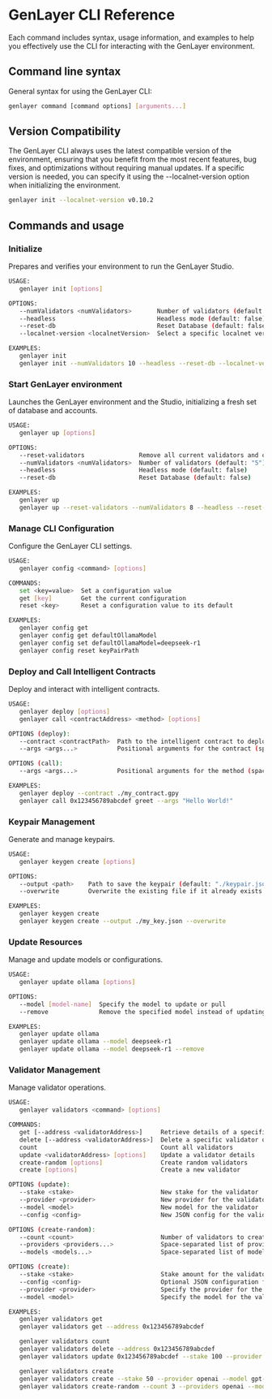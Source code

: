 # GenLayer CLI Reference

Each command includes syntax, usage information, and examples to help you effectively use the CLI for interacting with the GenLayer environment.

## Command line syntax

General syntax for using the GenLayer CLI:

```bash
genlayer command [command options] [arguments...]
```

## Version Compatibility

The GenLayer CLI always uses the latest compatible version of the environment, ensuring that you benefit from the most recent features, bug fixes, and optimizations without requiring manual updates. If a specific version is needed, you can specify it using the --localnet-version option when initializing the environment.

```bash
genlayer init --localnet-version v0.10.2
```

## Commands and usage

### Initialize

Prepares and verifies your environment to run the GenLayer Studio.

```bash
USAGE:
   genlayer init [options]

OPTIONS:
   --numValidators <numValidators>       Number of validators (default: "5")
   --headless                            Headless mode (default: false)
   --reset-db                            Reset Database (default: false)
   --localnet-version <localnetVersion>  Select a specific localnet version

EXAMPLES:
   genlayer init
   genlayer init --numValidators 10 --headless --reset-db --localnet-version v0.10.2
```

### Start GenLayer environment

Launches the GenLayer environment and the Studio, initializing a fresh set of database and accounts.

```bash
USAGE:
   genlayer up [options]

OPTIONS:
   --reset-validators               Remove all current validators and create new random ones (default: false)
   --numValidators <numValidators>  Number of validators (default: "5")
   --headless                       Headless mode (default: false)
   --reset-db                       Reset Database (default: false)

EXAMPLES:
   genlayer up
   genlayer up --reset-validators --numValidators 8 --headless --reset-db
```

### Manage CLI Configuration

Configure the GenLayer CLI settings.

```bash
USAGE:
   genlayer config <command> [options]

COMMANDS:
   set <key=value>  Set a configuration value
   get [key]        Get the current configuration
   reset <key>      Reset a configuration value to its default

EXAMPLES:
   genlayer config get
   genlayer config get defaultOllamaModel
   genlayer config set defaultOllamaModel=deepseek-r1
   genlayer config reset keyPairPath
```

### Deploy and Call Intelligent Contracts

Deploy and interact with intelligent contracts.

```bash
USAGE:
   genlayer deploy [options]
   genlayer call <contractAddress> <method> [options]

OPTIONS (deploy):
   --contract <contractPath>  Path to the intelligent contract to deploy
   --args <args...>           Positional arguments for the contract (space-separated, use quotes for multi-word arguments)

OPTIONS (call):
   --args <args...>           Positional arguments for the method (space-separated, use quotes for multi-word arguments)

EXAMPLES:
   genlayer deploy --contract ./my_contract.gpy
   genlayer call 0x123456789abcdef greet --args "Hello World!"
```

### Keypair Management

Generate and manage keypairs.

```bash
USAGE:
   genlayer keygen create [options]

OPTIONS:
   --output <path>    Path to save the keypair (default: "./keypair.json")
   --overwrite        Overwrite the existing file if it already exists (default: false)

EXAMPLES:
   genlayer keygen create
   genlayer keygen create --output ./my_key.json --overwrite
```

### Update Resources

Manage and update models or configurations.

```bash
USAGE:
   genlayer update ollama [options]

OPTIONS:
   --model [model-name]  Specify the model to update or pull
   --remove              Remove the specified model instead of updating

EXAMPLES:
   genlayer update ollama
   genlayer update ollama --model deepseek-r1
   genlayer update ollama --model deepseek-r1 --remove
```

### Validator Management

Manage validator operations.

```bash
USAGE:
   genlayer validators <command> [options]

COMMANDS:
   get [--address <validatorAddress>]     Retrieve details of a specific validator or all validators
   delete [--address <validatorAddress>]  Delete a specific validator or all validators
   count                                  Count all validators
   update <validatorAddress> [options]    Update a validator details
   create-random [options]                Create random validators
   create [options]                       Create a new validator

OPTIONS (update):
   --stake <stake>                        New stake for the validator
   --provider <provider>                  New provider for the validator
   --model <model>                        New model for the validator
   --config <config>                      New JSON config for the validator

OPTIONS (create-random):
   --count <count>                        Number of validators to create (default: "1")
   --providers <providers...>             Space-separated list of provider names (e.g., openai ollama)
   --models <models...>                   Space-separated list of model names (e.g., gpt-4 gpt-4o)

OPTIONS (create):
   --stake <stake>                        Stake amount for the validator (default: 1)
   --config <config>                      Optional JSON configuration for the validator
   --provider <provider>                  Specify the provider for the validator
   --model <model>                        Specify the model for the validator

EXAMPLES:
   genlayer validators get
   genlayer validators get --address 0x123456789abcdef

   genlayer validators count
   genlayer validators delete --address 0x123456789abcdef
   genlayer validators update 0x123456789abcdef --stake 100 --provider openai --model gpt-4

   genlayer validators create
   genlayer validators create --stake 50 --provider openai --model gpt-4
   genlayer validators create-random --count 3 --providers openai --models gpt-4 gpt-4o

```